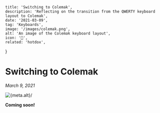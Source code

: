 
    title: 'Switching to Colemak',
    description: 'Reflecting on the transition from the QWERTY keyboard layout to Colemak',
    date: '2021-03-09',
    tag: 'Keyboards',
    image: '/images/colemak.png',
    alt: 'An image of the Colemak keyboard layout',
    icon: '🙌',
    related: 'hotdox',
}


# Switching to Colemak

_March 9, 2021_

<img className="mx-auto" src={meta.image} alt={meta.alt}/>

**Coming soon!**
